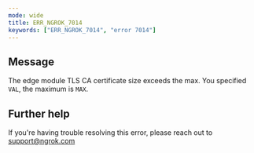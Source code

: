```yaml
---
mode: wide
title: ERR_NGROK_7014
keywords: ["ERR_NGROK_7014", "error 7014"]
---
```


## Message

The edge module TLS CA certificate size exceeds the max. You specified `VAL`, the maximum is `MAX`.

## Further help

If you're having trouble resolving this error, please reach out to [support@ngrok.com](mailto:support@ngrok.com?subject=Help%20with%20ERR_NGROK_7014)
